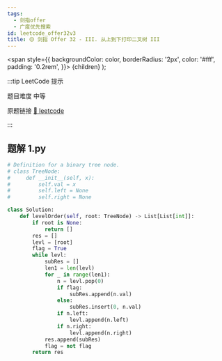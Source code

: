 ```yaml
---
tags:
  - 剑指offer
  - 广度优先搜索
id: leetcode_offer32v3
title: 🟡 剑指 Offer 32 - III. 从上到下打印二叉树 III
---
```


  <span
    style={{
      backgroundColor: color,
      borderRadius: '2px',
      color: '#fff',
      padding: '0.2rem',
    }}>
    {children}
  </span>
);

:::tip LeetCode 提示

题目难度 <Highlight color="#ffc01e">中等</Highlight>

原题链接 [🔗 leetcode](https://leetcode-cn.com/problems/cong-shang-dao-xia-da-yin-er-cha-shu-iii-lcof/)

:::



## 题解 1.py

```py
# Definition for a binary tree node.
# class TreeNode:
#     def __init__(self, x):
#         self.val = x
#         self.left = None
#         self.right = None

class Solution:
    def levelOrder(self, root: TreeNode) -> List[List[int]]:
        if root is None:
            return []
        res = []
        levl = [root]
        flag = True
        while levl:
            subRes = []
            len1 = len(levl)
            for _ in range(len1):
                n = levl.pop(0)
                if flag:
                    subRes.append(n.val)
                else:
                    subRes.insert(0, n.val)
                if n.left:
                    levl.append(n.left)
                if n.right:
                    levl.append(n.right)
            res.append(subRes)
            flag = not flag
        return res
```


